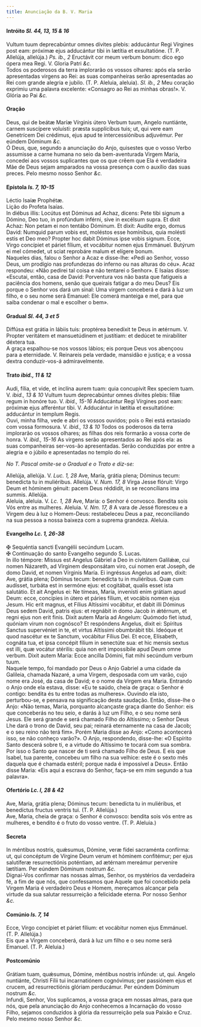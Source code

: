 ```yaml
---
title: Anunciação da B. V. Maria
---
```



<h4 class="text-center">Intróito <em>Sl. 44, 13, 15 & 16</em></h4>
<div class="container-fluid">
<div class="row">
<div class="col-6 dropcaps text-justify">
Vultum tuum deprecabúntur omnes dívites plebis: adducántur Regi Vírgines post eam: próximæ ejus adducántur tibi in lætítia et exsultatióne. (T. P. Allelúja, allelúja.) <em>Ps. ib., 2</em> Eructávit cor meum verbum bonum: dico ego ópera mea Regi.
V. Gloria Patri <em>&c.</em>
</div>
<div class="col-6 dropcaps text-justify">
Todos os poderosos da terra implorarão os vossos olhares: após ela serão apresentadas virgens ao Rei: as suas companheiras serão apresentadas ao Rei com grande alegria e jubilo. (T. P. Aleluia, aleluia). <em>Sl. ib., 2</em> Meu coração exprimiu uma palavra excelente: «Consagro ao Rei as minhas obras!».
V. Glória ao Pai <em>&c.</em>
</div>
</div>
</div>

<h4 class="text-center">Oração</h4>
<div class="container-fluid">
<div class="row">
<div class="col-6 dropcaps text-justify">
Deus, qui de beátæ Maríæ Vírginis útero Verbum tuum, Angelo nuntiánte, carnem suscípere voluísti: præsta supplícibus tuis; ut, qui vere eam Genetrícem Dei crédimus, ejus apud te intercessiónibus adjuvémur. Per eúndem Dóminum <em>&c.</em>
</div>
<div class="col-6 dropcaps text-justify">
Ó Deus, que, segundo a anunciação do Anjo, quisestes que o vosso Verbo assumisse a carne humana no seio da bem-aventurada Virgem Maria, concedei aos vossos suplicantes que os que crêem que Ela é verdadeira Mãe de Deus sejam amparados na vossa presença com o auxílio das suas preces. Pelo mesmo nosso Senhor <em>&c.</em>
</div>
</div>
</div>

<h4 class="text-center">Epístola <em>Is. 7, 10-15</em></h4>
<div class="container-fluid">
<div class="row">
<div class="col-6 text-justify">
Léctio Isaíæ Prophétæ.
</div>
<div class="col-6 text-justify">
Lição do Profeta Isaías.
</div>
<div class="col-6 dropcaps text-justify">
In diébus illis: Locútus est Dóminus ad Achaz, dicens: Pete tibi signum a Dómino, Deo tuo, in profúndum inférni, sive in excélsum supra. Et dixit Achaz: Non petam ei non tentábo Dóminum. Et dixit: Audíte ergo, domus David: Numquid parum vobis est, moléstos esse homínibus, quia molésti estis et Deo meo? Propter hoc dabit Dóminus ipse vobis signum. Ecce, Virgo concípiet et páriet fílium, et vocábitur nomen ejus Emmánuel. Butýrum ei mel cómedet, ut sciat reprobáre malum et elígere bonum.
</div>
<div class="col-6 dropcaps text-justify">
Naqueles dias, falou o Senhor a Acaz e disse-lhe: «Pedi ao Senhor, vosso Deus, um prodígio nas profundezas do inferno ou nas alturas do céu». Acaz respondeu: «Não pedirei tal coisa e não tentarei o Senhor». E Isaías disse: «Escutai, então, casa de David: Porventura vos não basta que fatigueis a paciência dos homens, senão que queirais fatigar a do meu Deus? Eis porque o Senhor vos dará um sinal: Uma virgem conceberá e dará à luz um filho, e o seu nome será Emanuel: Ele comerá manteiga e mel, para que saiba condenar o mal e escolher o bem».
</div>
</div>
</div>

<h4 class="text-center">Gradual <em>Sl. 44, 3 et 5</em></h4>
<div class="container-fluid">
<div class="row">
<div class="col-6 dropcaps text-justify">
Diffúsa est grátia in lábiis tuis: proptérea benedíxit te Deus in ætérnum. V. Propter veritátem et mansuetúdinem et justítiam: et dedúcet te mirabíliter déxtera tua.
</div>
<div class="col-6 dropcaps text-justify">
A graça espalhou-se nos vossos lábios; eis porque Deus vos abençoou para a eternidade. V. Reinareis pela verdade, mansidão e justiça; e a vossa dextra conduzir-vos-á admiravelmente.
</div>
</div>
</div>

<h4 class="text-center">Trato <em>ibid., 11 & 12</em></h4>
<div class="container-fluid">
<div class="row">
<div class="col-6 text-justify">
Audi, fília, et vide, et inclína aurem tuam: quia concupívit Rex speciem tuam. V. <em>ibid., 13 & 10</em> Vultum tuum deprecabúntur omnes dívites plebis: fíliæ regum in honóre tuo. V. <em>ibid., 15-16</em> Adducántur Regi Vírgines post eam: próximæ ejus afferéntur tibi. V. Adducántur in lætítia et exsultatióne: adducántur in templum Regis.

</div>
<div class="col-6 text-justify">
Ouvi, minha filha, vede e abri os vossos ouvidos; pois o Rei está extasiado com vossa formosura. V. <em>ibid., 13 & 10</em> Todos os poderosos da terra implorarão os vossos olhares; as filhas dos reis formarão a vossa corte de honra. V. <em>ibid., 15-16</em> As virgens serão apresentados ao Rei após ela: as suas companheiras ser-vos-ão apresentadas. Serão conduzidas por entre a alegria e o júbilo e apresentadas no templo do rei.
</div>
</div>
</div>

<em>No T. Pascal omite-se o Gradual e o Trato e diz-se:</em>

<div class="container-fluid">
<div class="row">
<div class="col-6 text-justify">
Allelúja, allelúja. V. <em>Luc. 1, 28</em> Ave, María, grátia plena; Dóminus tecum: benedicta tu in muliéribus. Allelúja. V. <em>Num. 17, 8</em> Virga Jesse flóruit: Virgo Deum et hóminem génuit: pacem Deus réddidit, in se reconcílians ima summis. Allelúja.
</div>
<div class="col-6 text-justify">
Aleluia, aleluia. V. <em>Lc. 1, 28</em> Ave, Maria: o Senhor é convosco. Bendita sois Vós entre as mulheres. Aleluia. V. <em>Nm. 17, 8</em> A vara de Jessé floresceu e a Virgem deu à luz o Homem-Deus: restabeleceu Deus a paz, reconciliando na sua pessoa a nossa baixeza com a suprema grandeza. Aleluia.
</div>
</div>
</div>

<h4 class="text-center">Evangelho <em>Lc. 1, 26-38</em></h4>
<div class="container-fluid">
<div class="row">
<div class="col-6 text-justify">
<span class="text-danger">&#10016;</span> Sequéntia sancti Evangélii secúndum Lucam.
</div>
<div class="col-6 text-justify">
<span class="text-danger">&#10016;</span> Continuação do santo Evangelho segundo S. Lucas.
</div>
<div class="col-6 dropcaps text-justify">
In illo témpore: Missus est Angelus Gábriel a Deo in civitátem Galilǽæ, cui nomen Názareth, ad Vírginem desponsátam viro, cui nomen erat Joseph, de domo David, et nomen Vírginis María. Ei ingréssus Angelus ad eam, dixit: Ave, grátia plena; Dóminus tecum: benedícta tu in muliéribus. Quæ cum audísset, turbáta est in sermóne ejus: et cogitábat, qualis esset ista salutátio. Et ait Angelus ei: Ne tímeas, María, invenísti enim grátiam apud Deum: ecce, concípies in útero et páries fílium, et vocábis nomen ejus Jesum. Hic erit magnus, et Fílius Altíssimi vocábitur, et dabit illi Dóminus Deus sedem David, patris ejus: et regnábit in domo Jacob in ǽtérnum, et regni ejus non erit finis. Dixit autem María ad Angelum: Quómodo fiet istud, quóniam virum non cognósco? Et respóndens Angelus, dixit ei: Spíritus Sanctus supervéniet in te, et virtus Altíssimi obumbrábit tibi. Ideóque et quod nascétur ex te Sanctum, vocábitur Fílius Dei. Et ecce, Elísabeth, cognáta tua, et ipsa concépit fílium in senectúte sua: et hic mensis sextus est illi, quæ vocátur stérilis: quia non erit impossíbile apud Deum omne verbum. Dixit autem María: Ecce ancílla Dómini, fiat mihi secúndum verbum tuum.
</div>
<div class="col-6 dropcaps text-justify">
Naquele tempo, foi mandado por Deus o Anjo Gabriel a uma cidade da Galileia, chamada Nazaré, a uma Virgem, desposada com um varão, cujo nome era José, da casa de David; e o nome da Virgem era Maria. Entrando o Anjo onde ela estava, disse: «Eu te saúdo, cheia de graça: o Senhor é contigo: bendita és tu entre todas as mulheres». Ouvindo ela isto, perturbou-se, e pensava na significação desta saudação. Então, disse-lhe o Anjo: «Não temas, Maria, porquanto alcançaste graça diante do Senhor: eis que conceberás no teu seio, e darás à luz um Filho, e o seu nome será Jesus. Ele será grande e será chamado Filho do Altíssimo; o Senhor Deus Lhe dará o trono de David, seu pai; reinará eternamente na casa de Jacob; e o seu reino não terá fim». Porém Maria disse ao Anjo: «Como acontecerá isso, se não conheço varão?». O Anjo, respondendo, disse-lhe: «O Espírito Santo descerá sobre ti, e a virtude do Altíssimo te tocará com sua sombra. Por isso o Santo que nascer de ti será chamado Filho de Deus. E eis que Isabel, tua parente, concebeu um filho na sua velhice: este é o sexto mês daquela que é chamada estéril; porque nada é impossível a Deus». Então disse Maria: «Eis aqui a escrava do Senhor, faça-se em mim segundo a tua palavra».
</div>
</div>
</div>

<h4 class="text-center">Ofertório <em>Lc. l, 28 & 42</em></h4>
<div class="container-fluid">
<div class="row">
<div class="col-6 dropcaps text-justify">
Ave, Maria, grátia plena; Dóminus tecum: benedícta tu in muliéribus, et benedíctus fructus ventris tui. (T. P. Allelúja.)
</div>
<div class="col-6 dropcaps text-justify">
Ave, Maria, cheia de graça: o Senhor é convosco: bendita sois vós entre as mulheres, e bendito é o fruto do vosso ventre. (T. P. Aleluia.)
</div>
</div>
</div>

<h4 class="text-center">Secreta</h4>
<div class="container-fluid">
<div class="row">
<div class="col-6 dropcaps text-justify">
In méntibus nostris, quǽsumus, Dómine, veræ fídei sacraménta confírma: ut, qui concéptum de Vírgine Deum verum et hóminem confitémur; per ejus salutíferæ resurrectiónis poténtiam, ad ætérnam mereámur perveníre lætítiam. Per eúndem Dóminum nostrum <em>&c.</em>
</div>
<div class="col-6 dropcaps text-justify">
Dignai-Vos confirmar nas nossas almas, Senhor, os mystérios da verdadeira fé, a fim de que nós, que confessamos que Aquele que foi concebido pela Virgem Maria é verdadeiro Deus e Homem, mereçamos alcançar pela virtude da sua salutar ressurreição a felicidade eterna. Por nosso Senhor <em>&c.</em>
</div>
</div>
</div>

<h4 class="text-center">Comúnio <em>Is. 7, 14</em></h4>
<div class="container-fluid">
<div class="row">
<div class="col-6 dropcaps text-justify">
Ecce, Virgo concípiet et páriet fílium: et vocábitur nomen ejus Emmánuel. (T. P. Allelúja.)
</div>
<div class="col-6 dropcaps text-justify">
Eis que a Virgem conceberá, dará à luz um filho e o seu nome será Emanuel. (T. P. Aleluia.)
</div>
</div>
</div>

<h4 class="text-center">Postcomúnio</h4>
<div class="container-fluid">
<div class="row">
<div class="col-6 dropcaps text-justify">
Grátiam tuam, quǽsumus, Dómine, méntibus nostris infúnde: ut, qui. Angelo nuntiánte, Christi Fílii tui incarnatiónem cognóvimus; per passiónem ejus et crucem, ad resurrectiónis glóriam perducámur. Per eúndem Dóminum nostrum <em>&c.</em>
</div>
<div class="col-6 dropcaps text-justify">
Infundi, Senhor, Vos suplicamos, a vossa graça em nossas almas, para que nós, que pela anunciação do Anjo conhecemos a Incarnação do vosso Filho, sejamos conduzidos à glória da ressurreição pela sua Paixão e Cruz. Pelo mesmo nosso Senhor <em>&c.</em>
</div>
</div>
</div>
